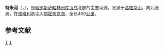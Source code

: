 {{Geobox|River
<!-- *** Heading *** -->
| name = 特米河
| native_name = Тымь
| other_name = 
| category = 
<!-- *** Names **** -->
| etymology = [[尼夫赫语|尼夫赫语]]"产卵的河"
| nickname = 
<!-- *** Image *** -->
| image = Тымь 2.jpg
| image_caption =
| image_size =
<!-- *** Country *** -->
| country = [[俄罗斯|俄罗斯]]
| state = [[萨哈林州|萨哈林州]]
| region = 
| district = 
| municipality = 
<!-- *** River locations *** -->
| source = 东萨哈林山脉洛帕京山
| source_location = 
| source_region = 
| source_country =
| source_elevation = 
| mouth = 鄂霍茨克海 Nyisky Bay<ref name="Tym"/>
| mouth_location = 
| mouth_region = 
| mouth_country =
| mouth_elevation = 
| capital_coordinates = 
| mouth_coordinates = {{coord|51|52|07.62|N|143|10|57.45|E|display=inline,title}}
| length = 330
| width = 
| depth = 
| volume = 
| watershed = 7850
| discharge = 89
| discharge_location =
| discharge_max =
| discharge_min =
<!-- *** Maps *** -->
| map = Location of mouth of Tym River (Sakhalin).png
| map_caption = 特米河在萨哈林州的位置
}}
{{Distinguish|特姆河}}

'''特米河'''（{{lang-ru|Тымь}}，{{lang-en|Tym}}），是[[俄罗斯|俄罗斯]][[萨哈林州|萨哈林州]][[库页岛|库页岛]]北部的主要河流。发源于[[洛帕京山|洛帕京山]]，向北流淌，在[[诺格利基|诺格利基]]注入[[鄂霍茨克海|鄂霍茨克海]]，全长400[[公里|公里]]。

==参考文献==
{{reflist|refs=
<ref name="Tym">[http://slovari.yandex.ru/~книги/БСЭ/Тымь Tym] {{Webarchive|url=https://web.archive.org/web/20130514230908/http://slovari.yandex.ru/~%D0%BA%D0%BD%D0%B8%D0%B3%D0%B8/%D0%91%D0%A1%D0%AD/%D0%A2%D1%8B%D0%BC%D1%8C |date=2013-05-14 }} - an article in the [[Great_Soviet_Encyclopedia|Great Soviet Encyclopedia]]. (俄语)</ref>
}}

[[Category:萨哈林州河流|T]]
[[Category:鄂霍茨克海|T]]

{{Russia-geo-stub}}